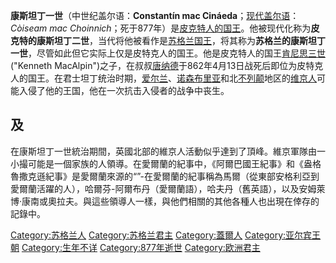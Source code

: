 {{Infobox royalty
| name = 康斯坦丁一世
| image = Causantín mac Cináeda.jpg
| caption = 18世纪根据想象描绘的肯尼思之子君士坦丁，存在着一些时代错误。
| succession = [[苏格兰君主列表|皮克特人国王]]
| reign = 862年–877年
| predecessor = [[唐纳德一世|唐纳德一世]]
| successor = [[艾德·麦卡肯尼思|艾德王]]
| issue = 皮特克/阿克巴国王[[唐纳德二世|唐纳德二世]]
| house = [[亚尔宾王朝|亚尔宾王朝]]
| father = 皮特克人国王[[肯尼思·麦卡尔平|肯尼思一世]]
| death_date = 877年
| death_place = 阿瑟尔?
| place of burial = [[爱奥那岛|爱奥那岛]]
}}
'''康斯坦丁一世'''（中世纪盖尔语：'''Constantín mac Cináeda'''；[[苏格兰盖尔语|现代盖尔语]]：''Còiseam mac Choinnich''；死于877年）是[[皮克特人国王列表|皮克特人的国王]]。他被现代化称为'''皮克特的康斯坦丁二世'''，当代将他被看作是[[苏格兰国王|苏格兰国王]]，将其称为'''苏格兰的康斯坦丁一世'''，尽管如此但它实际上仅是皮特克人的国王。他是皮克特人的国王[[肯尼思一世|肯尼思三世]]("Kenneth MacAlpin")之子，在叔叔[[唐纳德一世|唐纳德]]于862年4月13日战死后即位为皮特克人的国王。在君士坦丁统治时期，[[爱尔兰|爱尔兰]]、[[诺森布里亚|诺森布里亚]]和北[[大不列颠|不列颠]]地区的[[维京人|维京人]]可能入侵了他的王国，他在一次抗击入侵者的战争中丧生。

=={{link-en|安姆萊博·康南|Amlaíb Conung|安姆萊博}}及{{link-en|伊馬爾|Ímar}}==
在康斯坦丁一世統治期間，英國北部的維京人活動似乎達到了頂峰。維京軍隊由一小撮可能是一個家族的人領導。在愛爾蘭的紀事中，《阿爾巴國王紀事》和《盎格魯撒克遜紀事》是愛爾蘭來源的“{{link-en|伊馬爾|Ímar}}”-在愛爾蘭的紀事稱為馬爾（從東部安格利亞到愛爾蘭活躍的人），哈爾芬-阿爾布丹（愛爾蘭語），哈夫丹（舊英語），以及安姆萊博·康南或奧拉夫。與這些領導人一樣，與他們相關的其他各種人也出現在倖存的記錄中。





{{S-start}}
{{s-hou | [[亚尔宾王朝|亚尔宾王朝]] ||||877年}}
{{s-reg | }}
{{succession box |
  title=[[苏格兰君主列表|皮特克人的国王]]<br>(传统上为[[苏格兰国王|苏格兰国王]]) |
  before=[[唐纳德一世|唐纳德一世]] |
  after=[[艾德王|艾德王]] |
  years=862年–877年
|
}}
{{end}}
{{苏格兰君主}}

[[Category:苏格兰人|Category:苏格兰人]]
[[Category:苏格兰君主|Category:苏格兰君主]]
[[Category:蓋爾人|Category:蓋爾人]]
[[Category:亚尔宾王朝|Category:亚尔宾王朝]]
[[Category:生年不详|Category:生年不详]]
[[Category:877年逝世|Category:877年逝世]]
[[Category:欧洲君主|Category:欧洲君主]]